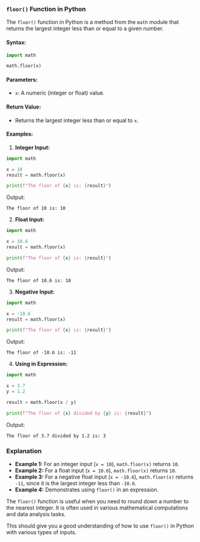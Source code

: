 ### `floor()` Function in Python

The `floor()` function in Python is a method from the `math` module that returns the largest integer less than or equal to a given number.

#### Syntax:

```python copy showLineNumbers
import math

math.floor(x)
```

#### Parameters:

- `x`: A numeric (integer or float) value.

#### Return Value:

- Returns the largest integer less than or equal to `x`.

#### Examples:

1. **Integer Input:**

```python copy showLineNumbers
import math

x = 10
result = math.floor(x)

print(f"The floor of {x} is: {result}")
```

Output:
```
The floor of 10 is: 10
```

2. **Float Input:**

```python copy showLineNumbers
import math

x = 10.6
result = math.floor(x)

print(f"The floor of {x} is: {result}")
```

Output:
```
The floor of 10.6 is: 10
```

3. **Negative Input:**

```python copy showLineNumbers
import math

x = -10.6
result = math.floor(x)

print(f"The floor of {x} is: {result}")
```

Output:
```
The floor of -10.6 is: -11
```

4. **Using in Expression:**

```python copy showLineNumbers
import math

x = 3.7
y = 1.2

result = math.floor(x / y)

print(f"The floor of {x} divided by {y} is: {result}")
```

Output:
```
The floor of 3.7 divided by 1.2 is: 3
```

### Explanation

- **Example 1:** For an integer input (`x = 10`), `math.floor(x)` returns `10`.
- **Example 2:** For a float input (`x = 10.6`), `math.floor(x)` returns `10`.
- **Example 3:** For a negative float input (`x = -10.6`), `math.floor(x)` returns `-11`, since it is the largest integer less than `-10.6`.
- **Example 4:** Demonstrates using `floor()` in an expression.

The `floor()` function is useful when you need to round down a number to the nearest integer. It is often used in various mathematical computations and data analysis tasks.

This should give you a good understanding of how to use `floor()` in Python with various types of inputs. 

